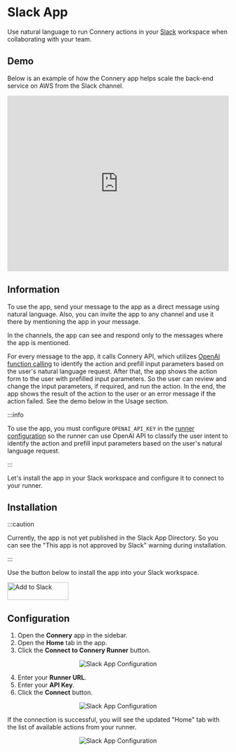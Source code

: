 # Slack App

Use natural language to run Connery actions in your [Slack](https://slack.com/) workspace when collaborating with your team.

## Demo

Below is an example of how the Connery app helps scale the back-end service on AWS from the Slack channel.

<iframe
  width="100%"
  height="400"
  src="https://www.youtube.com/embed/-V0aUwYld9E?si=i1Rdk0hStlGbpkww&amp;controls=0"
  title="YouTube video player"
  frameborder="0"
  allow="accelerometer; autoplay; clipboard-write; encrypted-media; gyroscope; picture-in-picture; web-share"
  allowfullscreen
></iframe>

## Information

To use the app, send your message to the app as a direct message using natural language.
Also, you can invite the app to any channel and use it there by mentioning the app in your message.

In the channels, the app can see and respond only to the messages where the app is mentioned.

For every message to the app, it calls Connery API, which
utilizes [OpenAI function calling](https://platform.openai.com/docs/guides/gpt/function-calling)
to identify the action and prefill input parameters based on the user's natural language request.
After that, the app shows the action form to the user with prefilled input parameters. So the user can review and change the input parameters, if required, and run the action.
In the end, the app shows the result of the action to the user or an error message if the action failed.
See the demo below in the Usage section.

:::info

To use the app, you must configure `OPENAI_API_KEY`
in the [runner configuration](http://localhost:4202/docs/platform/quick-start/set-up-runner#3-configure-env-variables)
so the runner can use OpenAI API to classify the user intent to identify the action and prefill input parameters based on the user's natural language request.

:::

Let's install the app in your Slack workspace and configure it to connect to your runner.

## Installation

:::caution

Currently, the app is not yet published in the Slack App Directory.
So you can see the "This app is not approved by Slack" warning during installation.

:::

Use the button below to install the app into your Slack workspace.

<a href="https://slack.com/oauth/v2/authorize?client_id=3356092902903.5117490865059&scope=chat:write,im:history,app_mentions:read&user_scope=">
  <img
    alt="Add to Slack"
    height="40"
    width="139"
    src="https://platform.slack-edge.com/img/add_to_slack.png"
    srcSet="https://platform.slack-edge.com/img/add_to_slack.png 1x, https://platform.slack-edge.com/img/add_to_slack@2x.png 2x"
  />
</a>
<br />

## Configuration

1. Open the **Connery** app in the sidebar.
2. Open the **Home** tab in the app.
3. Click the **Connect to Connery Runner** button.

<p align="center">
  <img src="/img/slack/configure-app-1.png" alt="Slack App Configuration" />
</p>

4. Enter your **Runner URL**.
5. Enter your **API Key**.
6. Click the **Connect** button.

<p align="center">
  <img src="/img/slack/configure-app-2.png" alt="Slack App Configuration" />
</p>

If the connection is successful, you will see the updated "Home" tab with the list of available actions from your runner.

<p align="center">
  <img src="/img/slack/configure-app-3.png" alt="Slack App Configuration" />
</p>
